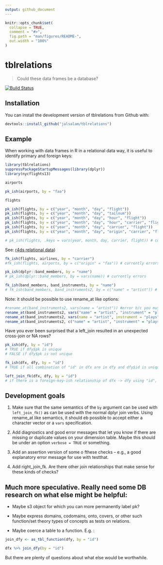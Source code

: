 ```yaml
---
output: github_document
---
```


<!-- README.md is generated from README.Rmd. Please edit that file -->

```r
knitr::opts_chunk$set(
  collapse = TRUE,
  comment = "#>",
  fig.path = "man/figures/README-",
  out.width = "100%"
)
```

# tblrelations

> Could these data frames be a database?

[![Build Status](https://travis-ci.org/jalsalam/tblrelations.svg?branch=master)](https://travis-ci.org/jalsalam/tblrelations)

## Installation

You can install the development version of tblrelations from Github with:

``` r
devtools::install_github("jalsalam/tblrelations")
```

## Example

When working with data frames in R in a relational data way, it is useful to identify primary and foreign keys:

```r
library(tblrelations)
suppressPackageStartupMessages(library(dplyr))
library(nycflights13)

airports
```

```r
pk_ish(airports, by = "faa")
```

```r
flights
```

```r
pk_ish(flights, by = c("year", "month", "day", "flight"))
pk_ish(flights, by = c("year", "month", "day", "tailnum"))
pk_ish(flights, by = c("year", "month", "day", "hour", "flight"))
pk_ish(flights, by = c("year", "month", "day", "hour", "carrier", "flight"))
pk_ish(flights, by = c("year", "month", "day", "carrier", "flight"))
pk_ish(flights, by = c("year", "month", "day", "origin", "carrier", "flight"))

# pk_ish(flights, .keys = vars(year, month, day, carrier, flight)) # currently errors
```

See: [r4ds relational data](http://r4ds.had.co.nz/relational-data.html))


```r
fk_ish(flights, airlines, by = "carrier")
#fk_ish(flights, airports, by = c("origin" = "faa")) # currently errors
```


```r

pk_ish(dplyr::band_members, by = "name")
# pk_ish(dplyr::band_members, by = vars(name)) # currently errors

fk_ish(band_members, band_instruments, by = "name")
# fk_ish(band_members, band_instruments2, by = c("name" = "artist")) # currently errors
```

Note: it should be possible to use rename_at like options:

```r
#rename_at(band_instruments2, vars(name = "artist")) #error b/c you must rename with a function
rename_at(band_instruments2, vars("name" = "artist", "instrument" = "plays"), funs(names))
rename_at(band_instruments2, vars(name = "artist", instrument = "plays"), funs(names))
rename_at(band_instruments2, c("name" = "artist", "instrument" = "plays"), funs(names))
```





Have you ever been surprised that a left_join resulted in an unexpected cross-join or NA rows?

``` r
pk_ish(dfy, by = "id")
# TRUE if dfy$pk is unique
# FALSE if dfy$pk is not unique

fk_ish(dfx, dfy, by = "id")
# TRUE if all combination of "id" in dfx are in dfy and dfy$id is unique.

left_join_fk(dfx, dfy, by = "id")
# if there is a foreign-key-ish relationship of dfx -> dfy using "id", then it returns the joined table as normal, otherwise it errors.

```

## Development goals

1. Make sure that the same semantics of the `by` argument can be used with `left_join_fk()` as can be used with the normal dplyr join verbs. Using rename_at like semantics, it should eb possible to accept either a character vector or a `vars` specification.

2. Add diagnostics and good error messages that let you know if there are missing or duplicate values on your dimension table. Maybe this should be under an option `verbose = TRUE` or something.

3. Add an assertion version of some o fthese checks -- e.g., a good explanatory error message for use with testthat.

4. Add right_join_fk. Are there other join relationships that make sense for these kinds of checks?


## Much more speculative. Really need some DB research on what else might be helpful:

- Maybe s3 object for which you can more permanently label pk?

- Maybe express domains, codomains, onto, covers, or other such function/set theory types of concepts as tests on relations.

- Maybe coerce a table to a function. E.g. :

```r
join_dfy <- as_tbl_function(dfy, by = "id")

dfx %>% join_dfy(by = "id")
```

But there are plenty of questions about what else would be worthwhile.

